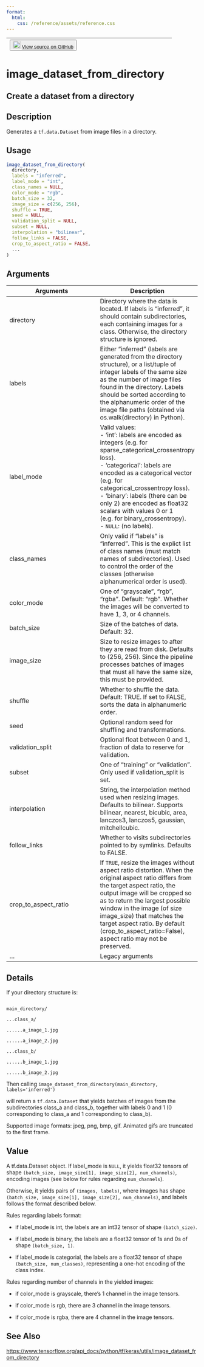 ```yaml
---
format:
  html:
    css: /reference/assets/reference.css
---
```


| <button class="button"> ![](/reference/assets/GitHub-Mark-32px.png){width="20"} [View source on GitHub](https://github.com/rstudio/keras//blob/main/R/preprocessing.R#L1079) </button> |
|:------------------------------:|:--------------------------------------:|

# image_dataset_from_directory

## Create a dataset from a directory

## Description
Generates a `tf.data.Dataset` from image files in a directory. 


## Usage
```r
image_dataset_from_directory( 
  directory, 
  labels = "inferred", 
  label_mode = "int", 
  class_names = NULL, 
  color_mode = "rgb", 
  batch_size = 32, 
  image_size = c(256, 256), 
  shuffle = TRUE, 
  seed = NULL, 
  validation_split = NULL, 
  subset = NULL, 
  interpolation = "bilinear", 
  follow_links = FALSE, 
  crop_to_aspect_ratio = FALSE, 
  ... 
) 
```

## Arguments
|Arguments|Description|
|---|---|
| directory | Directory where the data is located. If labels is "inferred", it should contain subdirectories, each containing images for a class. Otherwise, the directory structure is ignored. |
| labels | Either "inferred" (labels are generated from the directory structure), or a list/tuple of integer labels of the same size as the number of image files found in the directory. Labels should be sorted according to the alphanumeric order of the image file paths (obtained via os.walk(directory) in Python). |
| label_mode | Valid values: <br>- 'int': labels are encoded as integers (e.g. for sparse_categorical_crossentropy loss). <br>- 'categorical': labels are encoded as a categorical vector (e.g. for categorical_crossentropy loss). <br>- 'binary': labels (there can be only 2) are encoded as float32 scalars with values 0 or 1 (e.g. for binary_crossentropy). <br>- `NULL`: (no labels).  |
| class_names | Only valid if "labels" is "inferred". This is the explict list of class names (must match names of subdirectories). Used to control the order of the classes (otherwise alphanumerical order is used). |
| color_mode | One of "grayscale", "rgb", "rgba". Default: "rgb". Whether the images will be converted to have 1, 3, or 4 channels. |
| batch_size | Size of the batches of data. Default: 32. |
| image_size | Size to resize images to after they are read from disk. Defaults to (256, 256). Since the pipeline processes batches of images that must all have the same size, this must be provided. |
| shuffle | Whether to shuffle the data. Default: TRUE. If set to FALSE, sorts the data in alphanumeric order. |
| seed | Optional random seed for shuffling and transformations. |
| validation_split | Optional float between 0 and 1, fraction of data to reserve for validation. |
| subset | One of "training" or "validation". Only used if validation_split is set. |
| interpolation | String, the interpolation method used when resizing images. Defaults to bilinear. Supports bilinear, nearest, bicubic, area, lanczos3, lanczos5, gaussian, mitchellcubic. |
| follow_links | Whether to visits subdirectories pointed to by symlinks. Defaults to FALSE. |
| crop_to_aspect_ratio | If `TRUE`, resize the images without aspect ratio distortion. When the original aspect ratio differs from the target aspect ratio, the output image will be cropped so as to return the largest possible window in the image (of size image_size) that matches the target aspect ratio. By default (crop_to_aspect_ratio=False), aspect ratio may not be preserved. |
| ... | Legacy arguments |

## Details

If your directory structure is: 

```

main_directory/ 

...class_a/ 

......a_image_1.jpg 

......a_image_2.jpg 

...class_b/ 

......b_image_1.jpg 

......b_image_2.jpg 

```

Then calling `image_dataset_from_directory(main_directory, labels='inferred')`

will return a `tf.data.Dataset` that yields batches of images from the subdirectories class_a and class_b, together with labels 0 and 1 (0 corresponding to class_a and 1 corresponding to class_b). 

Supported image formats: jpeg, png, bmp, gif. Animated gifs are truncated to the first frame. 


## Value

A tf.data.Dataset object. If label_mode is `NULL`, it yields float32 tensors of shape `(batch_size, image_size[1], image_size[2], num_channels)`, encoding images (see below for rules regarding `num_channels`). 

Otherwise, it yields pairs of `(images, labels)`, where images has shape `(batch_size, image_size[1], image_size[2], num_channels)`, and labels follows the format described below. 

Rules regarding labels format: 

- if label_mode is int, the labels are an int32 tensor of shape `(batch_size)`. 

- if label_mode is binary, the labels are a float32 tensor of 1s and 0s of shape `(batch_size, 1)`. 

- if label_mode is categorial, the labels are a float32 tensor of shape `(batch_size, num_classes)`, representing a one-hot encoding of the class index. 

Rules regarding number of channels in the yielded images: 

- if color_mode is grayscale, there's 1 channel in the image tensors. 

- if color_mode is rgb, there are 3 channel in the image tensors. 

- if color_mode is rgba, there are 4 channel in the image tensors. 



## See Also
[https://www.tensorflow.org/api_docs/python/tf/keras/utils/image_dataset_from_directory](https://www.tensorflow.org/api_docs/python/tf/keras/utils/image_dataset_from_directory)

